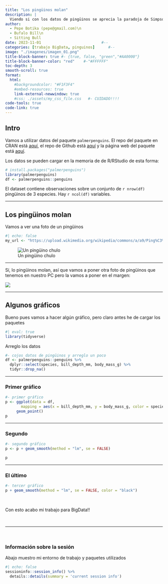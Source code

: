 ```yaml
---
title: "Los pingüinos molan"
description: |
  Viendo si con los datos de pingüinos se aprecia la paradoja de Simpson
author:   
  - Pepe Botika (pepe@gmail.com)\n   
  - Bufalo Bill\n
  - Sitting Bull
date: 2023-11-01                           #--
categories: [trabajo BigData, pinguinos]      #--
image: "./imagenes/imagen_01.png"
title-block-banner: true #- {true, false, "green","#AA0000"}
title-block-banner-color: "red"    #-"#FFFFFF" 
toc-depth: 3
smooth-scroll: true
format: 
  html:
    #backgroundcolor: "#F1F3F4"
    #embed-resources: true
    link-external-newwindow: true
    #css: ./assets/my_css_file.css   #- CUIDADO!!!!
code-tools: true
code-link: true
---
```



## Intro 

Vamos a utilizar datos del paquete `palmerpenguins`. El repo del paquete en CRAN está [aquí](https://cran.r-project.org/web/packages/palmerpenguins/index.html), el repo de Github está [aquí](https://github.com/allisonhorst/palmerpenguins) y la página web del paquete está [aquí](https://allisonhorst.github.io/palmerpenguins/).

Los datos se pueden cargar en la memoria de de R/RStudio de esta forma:

```r
# install.packages("palmerpenguins")
library(palmerpenguins)
df <- palmerpenguins::penguins
```


El dataset contiene observaciones sobre un conjunto de `r nrow(df)` pingüinos de 3 especies. Hay  `r ncol(df)` variables.

---

## Los pingüinos molan

Vamos a ver una foto de un pingüinos

```r
#| echo: false
my_url <- "https://upload.wikimedia.org/wikipedia/commons/a/a9/Ping%C3%BCinos.JPG?20090406212143"
```


![Un pingüino chulo](https://upload.wikimedia.org/wikipedia/commons/a/a9/Ping%C3%BCinos.JPG?20090406212143)

---

Sí, lo pingüinos molan, así que vamos a poner otra foto de pingüinos que tenemos en nuestro PC pero la vamos a poner en el margen:

::: {.column-margin}

![](./imagenes/imagen_01.png){fig-align="center"}

:::

---

## Algunos gráficos


Bueno pues vamos a hacer algún gráfico, pero claro antes he de cargar los paquetes

```r
#| eval: true
library(tidyverse)
```


Arreglo los datos

```r
#- cojos datos de pingüinos y arreglo un poco 
df <- palmerpenguins::penguins %>% 
  dplyr::select(species, bill_depth_mm, body_mass_g) %>% 
  tidyr::drop_na()
```

---

### Primer gráfico


```r
#- primer gráfico
p <- ggplot(data = df, 
       mapping = aes(x = bill_depth_mm, y = body_mass_g, color = species)) +
     geom_point()
p
```

---

### Segundo

```r
#- segundo gráfico
p <- p + geom_smooth(method = "lm", se = FALSE) 

p
```

---

### El último

```r
#- tercer gráfico
p + geom_smooth(method = "lm", se = FALSE, color = "black") 
```

<br>

Con esto acabo mi trabajo para BigData!!

<br>

----------------------

<br>

### Información sobre la sesión

Abajo muestro mi entorno de trabajo y paquetes utilizados

```r
#| echo: false
sessioninfo::session_info() %>% 
  details::details(summary = 'current session info') 
```



